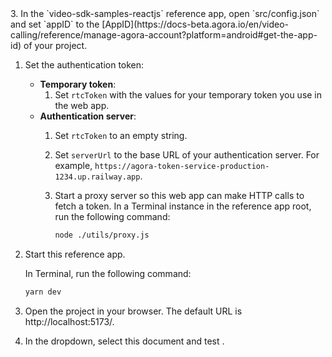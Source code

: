 <PlatformWrapper platform="react-js">

<ProductWrapper notAllowed="signaling" >
3. In the `video-sdk-samples-reactjs` reference app, open `src/config.json` and set `appID` to the [AppID](https://docs-beta.agora.io/en/video-calling/reference/manage-agora-account?platform=android#get-the-app-id) of your project.

1. Set the authentication token:
    - **Temporary token**:
        1. Set `rtcToken`  with the values for your temporary token you use in the web app.
    - **Authentication server**:
        1. Set  `rtcToken` to an empty string.
        1. Set `serverUrl` to the base URL of your authentication server. For example, `https://agora-token-service-production-1234.up.railway.app`.
        1. Start a proxy server so this web app can make HTTP calls to fetch a token. In a Terminal instance in the reference app root, run the following command:

            ```bash
            node ./utils/proxy.js
            ```
1. Start this reference app.

     In Terminal, run the following command:

    ``` bash
    yarn dev
    ```

1. Open the project in your browser. The default URL is http://localhost:5173/.

1. In the dropdown, select this document and test <Vpd k="PRODUCT" />.


</ProductWrapper>

</PlatformWrapper>